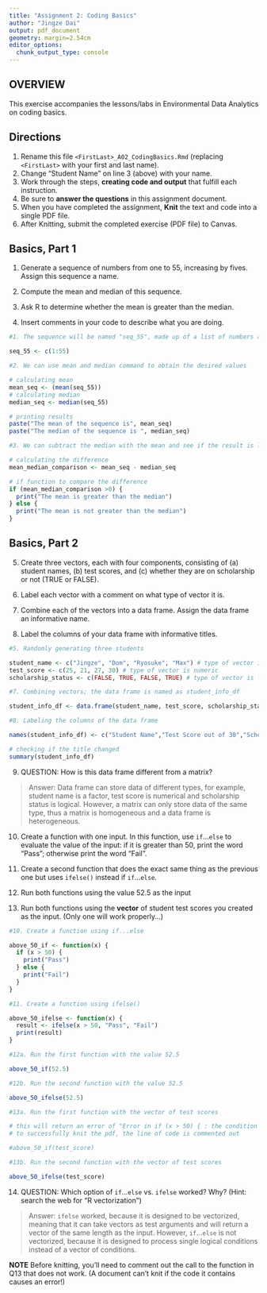 ```yaml
---
title: "Assignment 2: Coding Basics"
author: "Jingze Dai"
output: pdf_document
geometry: margin=2.54cm
editor_options: 
  chunk_output_type: console
---
```


## OVERVIEW

This exercise accompanies the lessons/labs in Environmental Data Analytics on coding basics.

## Directions

1.  Rename this file `<FirstLast>_A02_CodingBasics.Rmd` (replacing `<FirstLast>` with your first and last name).
2.  Change "Student Name" on line 3 (above) with your name.
3.  Work through the steps, **creating code and output** that fulfill each instruction.
4.  Be sure to **answer the questions** in this assignment document.
5.  When you have completed the assignment, **Knit** the text and code into a single PDF file.
6.  After Knitting, submit the completed exercise (PDF file) to Canvas.

## Basics, Part 1

1.  Generate a sequence of numbers from one to 55, increasing by fives. Assign this sequence a name.

2.  Compute the mean and median of this sequence.

3.  Ask R to determine whether the mean is greater than the median.

4.  Insert comments in your code to describe what you are doing.

```r
#1. The sequence will be named "seq_55", made up of a list of numbers as numeric values from 1 to 55

seq_55 <- c(1:55)

#2. We can use mean and median command to obtain the desired values

# calculating mean
mean_seq <- (mean(seq_55))
# calculating median
median_seq <- median(seq_55)

# printing results
paste("The mean of the sequence is", mean_seq)
paste("The median of the sequence is ", median_seq)

#3. We can subtract the median with the mean and see if the result is larger than zero

# calculating the difference
mean_median_comparison <- mean_seq - median_seq

# if function to compare the difference
if (mean_median_comparison >0) {
  print("The mean is greater than the median")
} else {
  print("The mean is not greater than the median")
}
```

## Basics, Part 2

5.  Create three vectors, each with four components, consisting of (a) student names, (b) test scores, and (c) whether they are on scholarship or not (TRUE or FALSE).

6.  Label each vector with a comment on what type of vector it is.

7.  Combine each of the vectors into a data frame. Assign the data frame an informative name.

8.  Label the columns of your data frame with informative titles.

```r
#5. Randomly generating three students

student_name <- c("Jingze", "Dom", "Ryosuke", "Max") # type of vector is characters
test_score <- c(25, 21, 27, 30) # type of vector is numeric
scholarship_status <- c(FALSE, TRUE, FALSE, TRUE) # type of vector is logical

#7. Combining vectors; the data frame is named as student_info_df

student_info_df <- data.frame(student_name, test_score, scholarship_status)

#8. Labeling the columns of the data frame

names(student_info_df) <- c("Student Name","Test Score out of 30","Scholarship Status")

# checking if the title changed
summary(student_info_df)
```

9.  QUESTION: How is this data frame different from a matrix?

> Answer:
Data frame can store data of different types, for example, student name is a factor, test score is numerical and scholarship status is logical.
However, a matrix can only store data of the same type, thus a matrix is homogeneous and a data frame is heterogeneous.

10. Create a function with one input. In this function, use `if`...`else` to evaluate the value of the input: if it is greater than 50, print the word "Pass"; otherwise print the word "Fail". 

11. Create a second function that does the exact same thing as the previous one but uses `ifelse()` instead if `if`...`else `. 

12. Run both functions using the value 52.5 as the input

13. Run both functions using the **vector** of student test scores you created as the input. (Only one will work properly...)

```r
#10. Create a function using if...else

above_50_if <- function(x) {
  if (x > 50) {
    print("Pass")
  } else {
    print("Fail")
  }
}

#11. Create a function using ifelse()

above_50_ifelse <- function(x) {
  result <- ifelse(x > 50, "Pass", "Fail")
  print(result)
}

#12a. Run the first function with the value 52.5

above_50_if(52.5)

#12b. Run the second function with the value 52.5

above_50_ifelse(52.5)

#13a. Run the first function with the vector of test scores

# this will return an error of "Error in if (x > 50) { : the condition has length > 1"
# to successfully knit the pdf, the line of code is commented out

#above_50_if(test_score)

#13b. Run the second function with the vector of test scores

above_50_ifelse(test_score)
```

14. QUESTION: Which option of `if`...`else` vs. `ifelse` worked? Why? (Hint: search the web for "R vectorization")

> Answer:
`ifelse` worked, because it is designed to be vectorized, meaning that it can take vectors as test arguments and will return a vector of the same length as the input. However, `if`...`else` is not vectorized, because it is designed to process single logical conditions instead of a vector of conditions.


**NOTE** Before knitting, you'll need to comment out the call to the function in Q13 that does not work. (A document can't knit if the code it contains causes an error!)